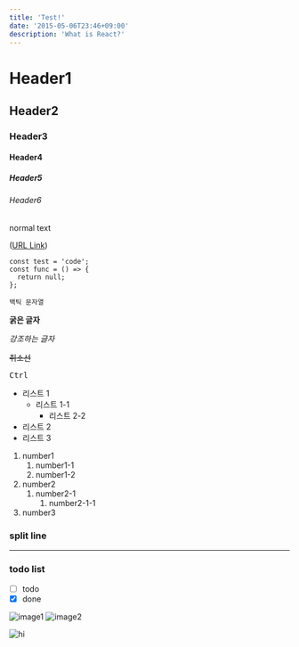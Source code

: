 ```yaml
---
title: 'Test!'
date: '2015-05-06T23:46+09:00'
description: 'What is React?'
---
```



# Header1

## Header2

### Header3

#### Header4

##### Header5

###### Header6

normal text

([URL Link](https://en.wikipedia.org/wiki/Salted_duck_egg))

```tsx title=create highlight=1,3
const test = 'code';
const func = () => {
  return null;
};
```

`백틱 문자열`

**굵은 글자**

_강조하는 글자_

~~취소선~~

<Kbd>Ctrl</Kbd>

- 리스트 1
  - 리스트 1-1
    - 리스트 2-2
- 리스트 2
- 리스트 3

1. number1
   1. number1-1
   1. number1-2
2. number2
   1. number2-1
      1. number2-1-1
3. number3

### split line

---

### todo list

- [ ] todo
- [x] done

![image1](./test.png)
![image2](../../../../images/icon.png)

<Image src={testPng} alt="hi" />
